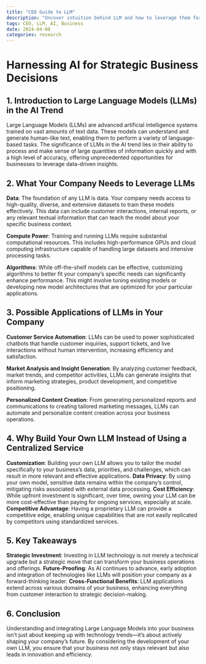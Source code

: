 ```yaml
---
title: "CEO Guide to LLM"
description: "Uncover intuition behind LLM and how to leverage them for business growth."
tags: CEO, LLM, AI, Business
date: 2024-04-08
categories: research
---
```


# Harnessing AI for Strategic Business Decisions
## 1. Introduction to Large Language Models (LLMs) in the AI Trend
Large Language Models (LLMs) are advanced artificial intelligence systems trained on vast amounts of text data. These models can understand and generate human-like text, enabling them to perform a variety of language-based tasks. The significance of LLMs in the AI trend lies in their ability to process and make sense of large quantities of information quickly and with a high level of accuracy, offering unprecedented opportunities for businesses to leverage data-driven insights.

## 2. What Your Company Needs to Leverage LLMs
**Data**: The foundation of any LLM is data. Your company needs access to high-quality, diverse, and extensive datasets to train these models effectively. This data can include customer interactions, internal reports, or any relevant textual information that can teach the model about your specific business context.

**Compute Power**: Training and running LLMs require substantial computational resources. This includes high-performance GPUs and cloud computing infrastructure capable of handling large datasets and intensive processing tasks.

**Algorithms**: While off-the-shelf models can be effective, customizing algorithms to better fit your company’s specific needs can significantly enhance performance. This might involve tuning existing models or developing new model architectures that are optimized for your particular applications.

## 3. Possible Applications of LLMs in Your Company
**Customer Service Automation**: LLMs can be used to power sophisticated chatbots that handle customer inquiries, support tickets, and live interactions without human intervention, increasing efficiency and satisfaction.

**Market Analysis and Insight Generation**: By analyzing customer feedback, market trends, and competitor activities, LLMs can generate insights that inform marketing strategies, product development, and competitive positioning.

**Personalized Content Creation**: From generating personalized reports and communications to creating tailored marketing messages, LLMs can automate and personalize content creation across your business operations.

## 4. Why Build Your Own LLM Instead of Using a Centralized Service
**Customization**: Building your own LLM allows you to tailor the model specifically to your business’s data, priorities, and challenges, which can result in more relevant and effective applications.
**Data Privacy**: By using your own model, sensitive data remains within the company’s control, mitigating risks associated with external data processing.
**Cost Efficiency**: While upfront investment is significant, over time, owning your LLM can be more cost-effective than paying for ongoing services, especially at scale.
**Competitive Advantage**: Having a proprietary LLM can provide a competitive edge, enabling unique capabilities that are not easily replicated by competitors using standardized services.

## 5. Key Takeaways
**Strategic Investment**: Investing in LLM technology is not merely a technical upgrade but a strategic move that can transform your business operations and offerings.
**Future-Proofing**: As AI continues to advance, early adoption and integration of technologies like LLMs will position your company as a forward-thinking leader.
**Cross-Functional Benefits**: LLM applications extend across various domains of your business, enhancing everything from customer interaction to strategic decision-making.

## 6. Conclusion
Understanding and integrating Large Language Models into your business isn’t just about keeping up with technology trends—it’s about actively shaping your company’s future. By considering the development of your own LLM, you ensure that your business not only stays relevant but also leads in innovation and efficiency.